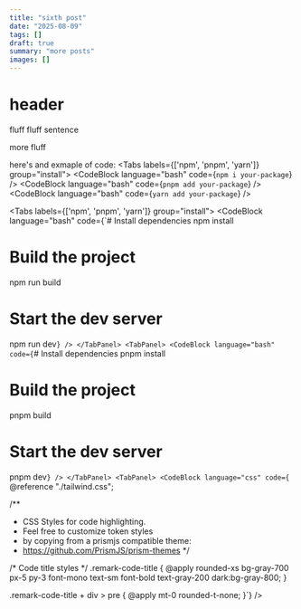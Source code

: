 ```yaml
---
title: "sixth post"
date: "2025-08-09"
tags: []
draft: true
summary: "more posts"
images: []
---
```


# header

fluff fluff sentence

more fluff

here's and exmaple of code:
<Tabs labels={['npm', 'pnpm', 'yarn']} group="install">
  <TabPanel>
    <CodeBlock language="bash" code={`npm i your-package`} />
  </TabPanel>
  <TabPanel>
    <CodeBlock language="bash" code={`pnpm add your-package`} />
  </TabPanel>
  <TabPanel>
    <CodeBlock language="bash" code={`yarn add your-package`} />
  </TabPanel>
</Tabs>

<Tabs labels={['npm', 'pnpm', 'yarn']} group="install">
  <TabPanel>
    <CodeBlock
      language="bash"
      code={`# Install dependencies
npm install

# Build the project
npm run build

# Start the dev server
npm run dev`}
    />
  </TabPanel>
  <TabPanel>
    <CodeBlock
      language="bash"
      code={`# Install dependencies
pnpm install

# Build the project
pnpm build

# Start the dev server
pnpm dev`}
    />
  </TabPanel>
  <TabPanel>
    <CodeBlock
      language="css"
      code={`
@reference "./tailwind.css";

/**
 * CSS Styles for code highlighting.
 * Feel free to customize token styles 
 * by copying from a prismjs compatible theme:
 * https://github.com/PrismJS/prism-themes
 */

/* Code title styles */
.remark-code-title {
  @apply rounded-xs bg-gray-700 px-5 py-3 font-mono text-sm font-bold text-gray-200 dark:bg-gray-800;
}

.remark-code-title + div > pre {
  @apply mt-0 rounded-t-none;
}`}
    />
  </TabPanel>
</Tabs>

